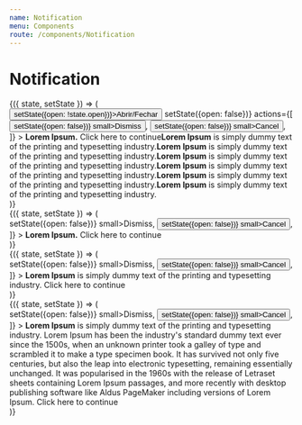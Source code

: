 ```yaml
---
name: Notification
menu: Components
route: /components/Notification
---
```



# Notification

<Playground>
    <State initial={{ open: true }}>
        {({ state, setState }) => (
            <div>
                <Button onClick={() => setState({open: !state.open})}>Abrir/Fechar</Button>
                <Notification
                    open={state.open}
                    onClose={() => setState({open: false})}
                    actions={[
                        <Button onClick={() => setState({open: false})} small>Dismiss</Button>,
                        <Button onClick={() => setState({open: false})} small>Cancel</Button>,
                    ]}
                >
                    <b>Lorem Ipsum.</b> <Link href="#void">Click here to continue</Link><b>Lorem Ipsum</b> is simply dummy text of the printing and typesetting industry.<b>Lorem Ipsum</b> is simply dummy text of the printing and typesetting industry.<b>Lorem Ipsum</b> is simply dummy text of the printing and typesetting industry.<b>Lorem Ipsum</b> is simply dummy text of the printing and typesetting industry.<b>Lorem Ipsum</b> is simply dummy text of the printing and typesetting industry.<b>Lorem Ipsum</b> is simply dummy text of the printing and typesetting industry.
                </Notification>
            </div>
        )}
    </State>
    <br />  
    <State initial={{ open: true }}>
        {({ state, setState }) => (
            <div>
                <Notification
                    open={state.open}
                    type="warning"
                    actions={[
                        <Button onClick={() => setState({open: false})} small>Dismiss</Button>,
                        <Button onClick={() => setState({open: false})} small>Cancel</Button>,
                    ]}
                >
                    <b>Lorem Ipsum.</b> <Link href="#void">Click here to continue</Link>
                </Notification>
            </div>
        )}
    </State>
    <br />
    <State initial={{ open: true }}>
        {({ state, setState }) => (
            <div>
                <Notification
                    open={state.open}
                    type="success"
                    actions={[
                        <Button onClick={() => setState({open: false})} small>Dismiss</Button>,
                        <Button onClick={() => setState({open: false})} small>Cancel</Button>,
                    ]}
                >
                    <b>Lorem Ipsum</b> is simply dummy text of the printing and typesetting industry. <Link href="#void">Click here to continue</Link>
                </Notification>
            </div>
        )}
    </State>
    <br />
    <State initial={{ open: true }}>
        {({ state, setState }) => (
            <div>
                <Notification
                    open={state.open}
                    type="error"
                    actions={[
                        <Button onClick={() => setState({open: false})} small>Dismiss</Button>,
                        <Button onClick={() => setState({open: false})} small>Cancel</Button>,
                    ]}
                >
                    <b>Lorem Ipsum</b> is simply dummy text of the printing and typesetting industry. Lorem Ipsum has been the industry's standard dummy text ever since the 1500s, when an unknown printer took a galley of type and scrambled it to make a type specimen book. It has survived not only five centuries, but also the leap into electronic typesetting, remaining essentially unchanged. It was popularised in the 1960s with the release of Letraset sheets containing Lorem Ipsum passages, and more recently with desktop publishing software like Aldus PageMaker including versions of Lorem Ipsum. <Link href="#void">Click here to continue</Link>
                </Notification>
            </div>
        )}
    </State>
</Playground>